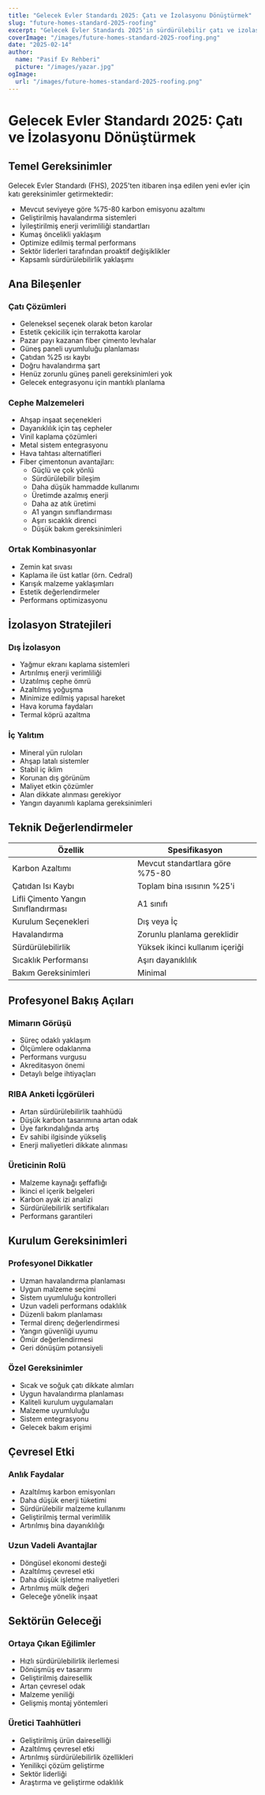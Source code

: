 ```yaml
---
title: "Gelecek Evler Standardı 2025: Çatı ve İzolasyonu Dönüştürmek"
slug: "future-homes-standard-2025-roofing"
excerpt: "Gelecek Evler Standardı 2025'in sürdürülebilir çatı ve izolasyon çözümleri için yeni gerekliliklerle konut inşaatını nasıl devrim niteliğinde dönüştürdüğünü keşfedin."
coverImage: "/images/future-homes-standard-2025-roofing.png"
date: "2025-02-14"
author:
  name: "Pasif Ev Rehberi"
  picture: "/images/yazar.jpg"
ogImage:
  url: "/images/future-homes-standard-2025-roofing.png"
---
```


# Gelecek Evler Standardı 2025: Çatı ve İzolasyonu Dönüştürmek

## Temel Gereksinimler

Gelecek Evler Standardı (FHS), 2025'ten itibaren inşa edilen yeni evler için katı gereksinimler getirmektedir:

- Mevcut seviyeye göre %75-80 karbon emisyonu azaltımı
- Geliştirilmiş havalandırma sistemleri
- İyileştirilmiş enerji verimliliği standartları
- Kumaş öncelikli yaklaşım
- Optimize edilmiş termal performans
- Sektör liderleri tarafından proaktif değişiklikler
- Kapsamlı sürdürülebilirlik yaklaşımı

## Ana Bileşenler

### Çatı Çözümleri
- Geleneksel seçenek olarak beton karolar
- Estetik çekicilik için terrakotta karolar
- Pazar payı kazanan fiber çimento levhalar
- Güneş paneli uyumluluğu planlaması
- Çatıdan %25 ısı kaybı
- Doğru havalandırma şart
- Henüz zorunlu güneş paneli gereksinimleri yok
- Gelecek entegrasyonu için mantıklı planlama

### Cephe Malzemeleri
- Ahşap inşaat seçenekleri
- Dayanıklılık için taş cepheler
- Vinil kaplama çözümleri
- Metal sistem entegrasyonu
- Hava tahtası alternatifleri
- Fiber çimentonun avantajları:
  - Güçlü ve çok yönlü
  - Sürdürülebilir bileşim
  - Daha düşük hammadde kullanımı
  - Üretimde azalmış enerji
  - Daha az atık üretimi
  - A1 yangın sınıflandırması
  - Aşırı sıcaklık direnci
  - Düşük bakım gereksinimleri

### Ortak Kombinasyonlar
- Zemin kat sıvası
- Kaplama ile üst katlar (örn. Cedral)
- Karışık malzeme yaklaşımları
- Estetik değerlendirmeler
- Performans optimizasyonu

## İzolasyon Stratejileri

### Dış İzolasyon
- Yağmur ekranı kaplama sistemleri
- Artırılmış enerji verimliliği
- Uzatılmış cephe ömrü
- Azaltılmış yoğuşma
- Minimize edilmiş yapısal hareket
- Hava koruma faydaları
- Termal köprü azaltma

### İç Yalıtım
- Mineral yün ruloları
- Ahşap latalı sistemler
- Stabil iç iklim
- Korunan dış görünüm
- Maliyet etkin çözümler
- Alan dikkate alınması gerekiyor
- Yangın dayanımlı kaplama gereksinimleri

## Teknik Değerlendirmeler

| Özellik | Spesifikasyon |
|---------|--------------|
| Karbon Azaltımı | Mevcut standartlara göre %75-80 |
| Çatıdan Isı Kaybı | Toplam bina ısısının %25'i |
| Lifli Çimento Yangın Sınıflandırması | A1 sınıfı |
| Kurulum Seçenekleri | Dış veya İç |
| Havalandırma | Zorunlu planlama gereklidir |
| Sürdürülebilirlik | Yüksek ikinci kullanım içeriği |
| Sıcaklık Performansı | Aşırı dayanıklılık |
| Bakım Gereksinimleri | Minimal |

## Profesyonel Bakış Açıları

### Mimarın Görüşü
- Süreç odaklı yaklaşım
- Ölçümlere odaklanma
- Performans vurgusu
- Akreditasyon önemi
- Detaylı belge ihtiyaçları

### RIBA Anketi İçgörüleri
- Artan sürdürülebilirlik taahhüdü
- Düşük karbon tasarımına artan odak
- Üye farkındalığında artış
- Ev sahibi ilgisinde yükseliş
- Enerji maliyetleri dikkate alınması

### Üreticinin Rolü
- Malzeme kaynağı şeffaflığı
- İkinci el içerik belgeleri
- Karbon ayak izi analizi
- Sürdürülebilirlik sertifikaları
- Performans garantileri

## Kurulum Gereksinimleri

### Profesyonel Dikkatler
- Uzman havalandırma planlaması
- Uygun malzeme seçimi
- Sistem uyumluluğu kontrolleri
- Uzun vadeli performans odaklılık
- Düzenli bakım planlaması
- Termal direnç değerlendirmesi
- Yangın güvenliği uyumu
- Ömür değerlendirmesi
- Geri dönüşüm potansiyeli

### Özel Gereksinimler
- Sıcak ve soğuk çatı dikkate alımları
- Uygun havalandırma planlaması
- Kaliteli kurulum uygulamaları
- Malzeme uyumluluğu
- Sistem entegrasyonu
- Gelecek bakım erişimi

## Çevresel Etki

### Anlık Faydalar
- Azaltılmış karbon emisyonları
- Daha düşük enerji tüketimi
- Sürdürülebilir malzeme kullanımı
- Geliştirilmiş termal verimlilik
- Artırılmış bina dayanıklılığı

### Uzun Vadeli Avantajlar
- Döngüsel ekonomi desteği
- Azaltılmış çevresel etki
- Daha düşük işletme maliyetleri
- Artırılmış mülk değeri
- Geleceğe yönelik inşaat

## Sektörün Geleceği

### Ortaya Çıkan Eğilimler
- Hızlı sürdürülebilirlik ilerlemesi
- Dönüşmüş ev tasarımı
- Geliştirilmiş dairesellik
- Artan çevresel odak
- Malzeme yeniliği
- Gelişmiş montaj yöntemleri

### Üretici Taahhütleri
- Geliştirilmiş ürün daireselliği
- Azaltılmış çevresel etki
- Artırılmış sürdürülebilirlik özellikleri
- Yenilikçi çözüm geliştirme
- Sektör liderliği
- Araştırma ve geliştirme odaklılık